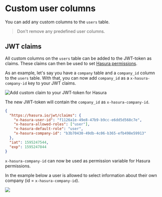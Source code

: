 # Custom user columns

You can add any custom columns to the `users` table.

> Don't remove any predefined user columns.

## JWT claims

All custom columns on the `users` table can be added to the JWT-token as claims. These claims can then be used to set [Hasura permissions](/hasura/permissions).

As an example, let's say you have a `company` table and a `company_id` column to the `users` table. With that, you can now add `company_id` as a `x-hasura-company-id` key to your JWT claims.

![Add custom claim to your JWT-token for Hasura](/images/auth/custom-user-claim.png)

The new JWT-token will contain the `company_id` as `x-hasura-company-id`.

```json
{
  "https://hasura.io/jwt/claims": {
    "x-hasura-user-id": "f1126a1e-49e8-47b9-b9cc-e6dd5d568c7e",
    "x-hasura-allowed-roles": ["user"],
    "x-hasura-default-role": "user",
    "x-hasura-company-id": "b3b70430-49db-4c06-b365-efb498e59913"
  },
  "iat": 1595247544,
  "exp": 1595247844
}
```

`x-hasura-company-id` can now be used as permission variable for Hasura permissions.

In the example below a user is allowed to select information about their own company (id = `x-hasura-company-id`).

![](/images/auth/permission-using-custom-claim.png)
